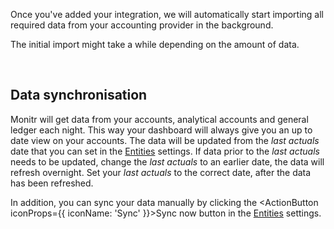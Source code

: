 
Once you've added your integration, we will automatically start importing all required data from your accounting provider in the background.

<MessageBar>The initial import might take a while depending on the amount of data.</MessageBar>

<br/>

## Data synchronisation

Monitr will get data from your accounts, analytical accounts and general ledger each night. This way your dashboard will always give you an up to date view on your accounts.
The data will be updated from the _last actuals_ date that you can set in the [<Icon iconName="Org" /> Entities](https://app.monitr.be/dashboard/organisations/entities) settings. If data prior to the _last actuals_ needs to be updated, change the _last actuals_ to an earlier date, the data will refresh overnight. Set your _last actuals_ to the correct date, after the data has been refreshed.

In addition, you can sync your data manually by clicking the <ActionButton iconProps={{ iconName: 'Sync' }}>Sync now</ActionButton> button in the [<Icon iconName="Org" /> Entities](https://app.monitr.be/dashboard/organisations/entities) settings.
